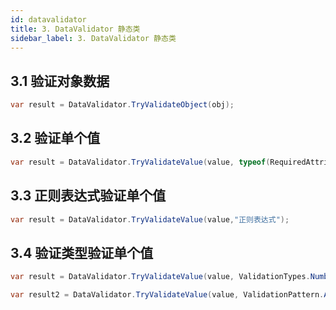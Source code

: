 ```yaml
---
id: datavalidator
title: 3. DataValidator 静态类
sidebar_label: 3. DataValidator 静态类
---
```



<JoinGroup />

## 3.1 验证对象数据

```cs
var result = DataValidator.TryValidateObject(obj);
```

## 3.2 验证单个值

```cs
var result = DataValidator.TryValidateValue(value, typeof(RequiredAttribure), typeof(RangeAttribute));
```

## 3.3 正则表达式验证单个值

```cs
var result = DataValidator.TryValidateValue(value,"正则表达式");
```

## 3.4 验证类型验证单个值

```cs
var result = DataValidator.TryValidateValue(value, ValidationTypes.Number);

var result2 = DataValidator.TryValidateValue(value, ValidationPattern.AllOfThem, ValidationTypes.Number, ValidationTypes.Required);
```